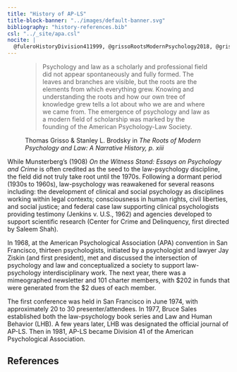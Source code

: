 ```yaml
---
title: "History of AP-LS"
title-block-banner: "../images/default-banner.svg"
bibliography: "history-references.bib"
csl: "../_site/apa.csl"
nocite: |
  @fuleroHistoryDivision411999, @grissoRootsModernPsychology2018, @grissoDevelopmentalHistoryAmerican1991, @munsterbergWitnessStandEssays2009, @wylieFourDecadesJournal2018
---
```


<figure>

<blockquote class="blockquote">

<p class="mb-0">

Psychology and law as a scholarly and professional field did not appear spontaneously and fully formed. The leaves and branches are visible, but the roots are the elements from which everything grew. Knowing and understanding the roots and how our own tree of knowledge grew tells a lot about who we are and where we came from. The emergence of psychology and law as a modern field of scholarship was marked by the founding of the American Psychology-Law Society.

</p>

</blockquote>

<figcaption class="blockquote-footer">

Thomas Grisso & Stanley L. Brodsky in <cite title="">The Roots of Modern Psychology and Law: A Narrative History, p. xiii</cite>

</figcaption>

</figure>

While Munsterberg's (1908) *On the Witness Stand: Essays on Psychology and Crime* is often credited as the seed to the law-psychology discipline, the field did not truly take root until the 1970s. Following a dormant period (1930s to 1960s), law-psychology was reawakened for several reasons including: the development of clinical and social psychology as disciplines working within legal contexts; consciousness in human rights, civil liberties, and social justice; and federal case law supporting clinical psychologists providing testimony (Jenkins v. U.S., 1962) and agencies developed to support scientific research (Center for Crime and Delinquency, first directed by Saleem Shah).

In 1968, at the American Psychological Association (APA) convention in San Francisco, thirteen psychologists, initiated by a psychologist and lawyer Jay Ziskin (and first president), met and discussed the intersection of psychology and law and conceptualized a society to support law-psychology interdisciplinary work. The next year, there was a mimeographed newsletter and 101 charter members, with \$202 in funds that were generated from the \$2 dues of each member.

The first conference was held in San Francisco in June 1974, with approximately 20 to 30 presenter/attendees. In 1977, Bruce Sales established both the law-psychology book series and Law and Human Behavior (LHB). A few years later, LHB was designated the official journal of AP-LS. Then in 1981, AP-LS became Division 41 of the American Psychological Association.

::: {.callout-note collapse="true"}
## References

::: {#refs}
:::
:::
